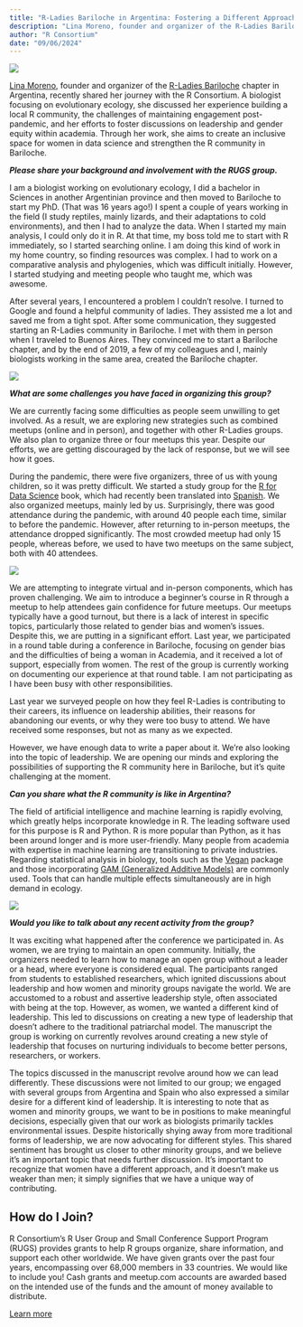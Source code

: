 ```yaml
---
title: "R-Ladies Bariloche in Argentina: Fostering a Different Approach to  Leadership"
description: "Lina Moreno, founder and organizer of the R-Ladies Bariloche chapter in Argentina, recently shared her journey with the R Consortium."
author: "R Consortium"
date: "09/06/2024"
---
```


![](lina.jpg)

[Lina Moreno](https://www.linkedin.com/in/lina-moreno-azocar-81a5aa276/?originalSubdomain=ar), founder and organizer of the [R-Ladies Bariloche](https://www.meetup.com/es/rladies-bariloche/) chapter in Argentina, recently shared her journey with the R Consortium. A biologist focusing on evolutionary ecology, she discussed her experience building a local R community, the challenges of maintaining engagement post-pandemic, and her efforts to foster discussions on leadership and gender equity within academia. Through her work, she aims to create an inclusive space for women in data science and strengthen the R community in Bariloche.

**_Please share your background and involvement with the RUGS group._**

I am a biologist working on evolutionary ecology, I did a bachelor in Sciences in another Argentinian province and then moved to Bariloche to start my PhD. (That was 16 years ago!) I spent a couple of years working in the field (I study reptiles, mainly lizards, and their adaptations to cold environments), and then I had to analyze the data. When I started my main analysis, I could only do it in R. At that time, my boss told me to start with R immediately, so I started searching online. I am doing this kind of work in my home country, so finding resources was complex. I had to work on a comparative analysis and phylogenies, which was difficult initially. However, I started studying and meeting people who taught me, which was awesome. 

After several years, I encountered a problem I couldn’t resolve. I turned to Google and found a helpful community of ladies. They assisted me a lot and saved me from a tight spot. After some communication, they suggested starting an R-Ladies community in Bariloche. I met with them in person when I traveled to Buenos Aires. They convinced me to start a Bariloche chapter, and by the end of 2019, a few of my colleagues and I, mainly biologists working in the same area, created the Bariloche chapter.

![](chapter.jpg)

**_What are some challenges you have faced in organizing this group?_**

We are currently facing some difficulties as people seem unwilling to get involved. As a result, we are exploring new strategies such as combined meetups (online and in person), and together with other R-Ladies groups. We also plan to organize three or four meetups this year. Despite our efforts, we are getting discouraged by the lack of response, but we will see how it goes.

During the pandemic, there were five organizers, three of us with young children, so it was pretty difficult. We started a study group for the [R for Data Science](https://r4ds.hadley.nz/) book, which had recently been translated into [Spanish](https://es.r4ds.hadley.nz/). We also organized meetups, mainly led by us. Surprisingly, there was good attendance during the pandemic, with around 40 people each time, similar to before the pandemic. However, after returning to in-person meetups, the attendance dropped significantly. The most crowded meetup had only 15 people, whereas before, we used to have two meetups on the same subject, both with 40 attendees.

![](meetup.png)

We are attempting to integrate virtual and in-person components, which has proven challenging. We aim to introduce a beginner’s course in R through a meetup to help attendees gain confidence for future meetups. Our meetups typically have a good turnout, but there is a lack of interest in specific topics, particularly those related to gender bias and women’s issues. Despite this, we are putting in a significant effort. Last year, we participated in a round table during a conference in Bariloche, focusing on gender bias and the difficulties of being a woman in Academia, and it received a lot of support, especially from women. The rest of the group is currently working on documenting our experience at that round table. I am not participating as I have been busy with other responsibilities.

Last year we surveyed people on how they feel R-Ladies is contributing to their careers, its influence on leadership abilities, their reasons for abandoning our events, or why they were too busy to attend. We have received some responses, but not as many as we expected.

However, we have enough data to write a paper about it. We’re also looking into the topic of leadership. We are opening our minds and exploring the possibilities of supporting the R community here in Bariloche, but it’s quite challenging at the moment.

**_Can you share what the R community is like in Argentina?_** 

The field of artificial intelligence and machine learning is rapidly evolving, which greatly helps incorporate knowledge in R. The leading software used for this purpose is R and Python. R is more popular than Python, as it has been around longer and is more user-friendly. Many people from academia with expertise in machine learning are transitioning to private industries. Regarding statistical analysis in biology, tools such as the [Vegan](https://cran.r-project.org/web/packages/vegan/vegan.pdf) package and those incorporating [GAM (Generalized Additive Models)](https://m-clark.github.io/generalized-additive-models/application.html) are commonly used. Tools that can handle multiple effects simultaneously are in high demand in ecology.

![](community.jpg)

**_Would you like to talk about any recent activity from the group?_**

It was exciting what happened after the conference we participated in. As women, we are trying to maintain an open community. Initially, the organizers needed to learn how to manage an open group without a leader or a head, where everyone is considered equal. The participants ranged from students to established researchers, which ignited discussions about leadership and how women and minority groups navigate the world. We are accustomed to a robust and assertive leadership style, often associated with being at the top. However, as women, we wanted a different kind of leadership. This led to discussions on creating a new type of leadership that doesn’t adhere to the traditional patriarchal model. The manuscript the group is working on currently revolves around creating a new style of leadership that focuses on nurturing individuals to become better persons, researchers, or workers. 

The topics discussed in the manuscript revolve around how we can lead differently. These discussions were not limited to our group; we engaged with several groups from Argentina and Spain who also expressed a similar desire for a different kind of leadership. It is interesting to note that as women and minority groups, we want to be in positions to make meaningful decisions, especially given that our work as biologists primarily tackles environmental issues. Despite historically shying away from more traditional forms of leadership, we are now advocating for different styles. This shared sentiment has brought us closer to other minority groups, and we believe it’s an important topic that needs further discussion. It’s important to recognize that women have a different approach, and it doesn’t make us weaker than men; it simply signifies that we have a unique way of contributing.

## How do I Join?

R Consortium’s R User Group and Small Conference Support Program (RUGS) provides grants to help R groups organize, share information, and support each other worldwide. We have given grants over the past four years, encompassing over 68,000 members in 33 countries. We would like to include you! Cash grants and meetup.com accounts are awarded based on the intended use of the funds and the amount of money available to distribute.

[Learn more](../../all-projects/rugsprogram.qmd)